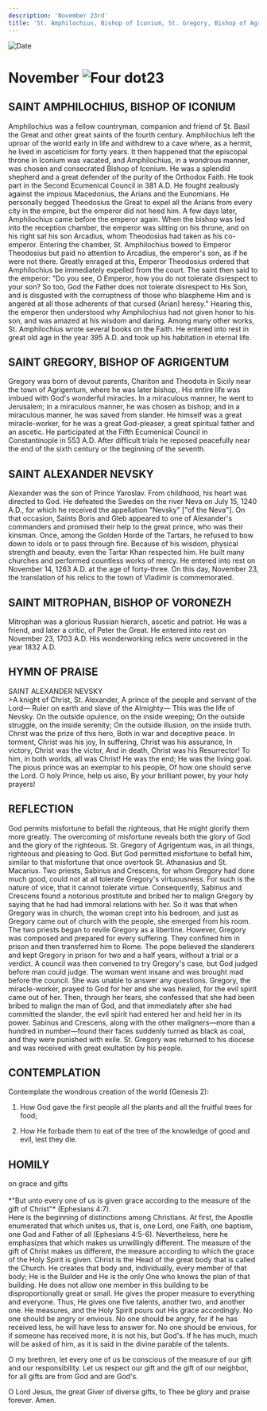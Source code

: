 ```yaml
---
description: 'November 23rd'
title: 'St. Amphilochius, Bishop of Iconium, St. Gregory, Bishop of Agrigentum, St. Alexander Nevksy, St. Mitrophan, Bishop of Voronezh'
---
```


<CustomPaginator />
<RunningHead />

<Image src="/title-imprint.png" height={68} width={50} alt="Date" className="title-imprint"/>

# <div id="date">November <Image className="four-dot" src="/four-dot.png" height={15} width={15} alt="Four dot" />23</div>

## SAINT AMPHILOCHIUS, BISHOP OF ICONIUM

Amphilochius was a fellow countryman, companion and friend of St. Basil the Great and other great saints of the fourth century. Amphilochius left the uproar of the world early in life and withdrew to a cave where, as a hermit, he lived in asceticism for forty years. It then happened that the episcopal throne in Iconium was vacated, and Amphilochius, in a wondrous manner, was chosen and consecrated Bishop of Iconium. He was a splendid shepherd and a great defender of the purity of the Orthodox Faith. He took part in the Second Ecumenical Council in 381 A.D. He fought zealously against the impious Macedonius, the Arians and the Eunomians. He personally begged Theodosius the Great to expel all the Arians from every city in the empire, but the emperor did not heed him. A few days later, Amphilochius came before the emperor again. When the bishop was led into the reception chamber, the emperor was sitting on his throne, and on his right sat his son Arcadius, whom Theodosius had taken as his co-emperor. Entering the chamber, St. Amphilochius bowed to Emperor Theodosius but paid no attention to Arcadius, the emperor's son, as if he were not there. Greatly enraged at this, Emperor Theodosius ordered that Amphilochius be immediately expelled from the court. The saint then said to the emperor: "Do you see, O Emperor, how you do not tolerate disrespect to your son? So too, God the Father does not tolerate disrespect to His Son, and is disgusted with the corruptness of those who blaspheme Him and is angered at all those adherents of that cursed (Arian) heresy." Hearing this, the emperor then understood why Amphilochius had not given honor to his son, and was amazed at his wisdom and daring. Among many other works, St. Amphilochius wrote several books on the Faith. He entered into rest in great old age in the year 395 A.D. and took up his habitation in eternal life. 

## SAINT GREGORY, BISHOP OF AGRIGENTUM

Gregory was born of devout parents, Chariton and Theodota in Sicily near the town of Agrigentum, where he was later bishop,. His entire life was imbued with God's wonderful miracles. In a miraculous manner, he went to Jerusalem; in a miraculous manner, he was chosen as bishop; and in a miraculous manner, he was saved from slander. He himself was a great miracle-worker, for he was a great God-pleaser, a great spiritual father and an ascetic. He participated at the Fifth Ecumenical Council in Constantinople in 553 A.D. After difficult trials he reposed peacefully near the end of the sixth century or the beginning of the seventh.

## SAINT ALEXANDER NEVSKY

Alexander was the son of Prince Yaroslav. From childhood, his heart was directed to God. He defeated the Swedes on the river Neva on July 15, 1240 A.D., for which he received the appellation "Nevsky" ["of the Neva"]. On that occasion, Saints Boris and Gleb appeared to one of Alexander's commanders and promised their help to the great prince, who was their kinsman. Once, among the Golden Horde of the Tartars, he refused to bow down to idols or to pass through fire. Because of his wisdom, physical strength and beauty, even the Tartar Khan respected him. He built many churches and performed countless works of mercy. He entered into rest on November 14, 1263 A.D. at the age of forty-three. On this day, November 23, the translation of his relics to the town of Vladimir is commemorated.

## SAINT MITROPHAN, BISHOP OF VORONEZH

Mitrophan was a glorious Russian hierarch, ascetic and patriot. He was a friend, and later a critic, of Peter the Great. He entered into rest on November 23, 1703 A.D. His wonderworking relics were uncovered in the year 1832 A.D.


## HYMN OF PRAISE
<div style={{textAlign:'center', color:'crimson', fontWeight:'bold'}}>
SAINT ALEXANDER NEVSKY
</div>
>A knight of Christ, St. Alexander,  
A prince of the people and servant of the Lord—  
Ruler on earth and slave of the Almighty—  
This was the life of Nevsky.  
On the outside opulence, on the inside weeping;  
On the outside struggle, on the inside serenity;  
On the outside illusion, on the inside truth.  
Christ was the prize of this hero,  
Both in war and deceptive peace.  
In torment, Christ was his joy,  
In suffering, Christ was his assurance,  
In victory, Christ was the victor,  
And in death, Christ was his Resurrector!  
To him, in both worlds, all was Christ!  
He was the end; He was the living goal.  
The pious prince was an exemplar to his people,  
Of how one should serve the Lord.  
O holy Prince, help us also,  
By your brilliant power, by your holy prayers!  


## REFLECTION

God permits misfortune to befall the righteous, that He might glorify them more greatly. The overcoming of misfortune reveals both the glory of God and the glory of the righteous. St. Gregory of Agrigentum was, in all things, righteous and pleasing to God. But God permitted misfortune to befall him, similar to that misfortune that once overtook St. Athanasius and St. Macarius. Two priests, Sabinus and Crescens, for whom Gregory had done much good, could not at all tolerate Gregory's virtuousness. For such is the nature of vice, that it cannot tolerate virtue. Consequently, Sabinus and Crescens found a notorious prostitute and bribed her to malign Gregory by saying that he had had immoral relations with her. So it was that when Gregory was in church, the woman crept into his bedroom, and just as Gregory came out of church with the people, she emerged from his room. The two priests began to revile Gregory as a libertine. However, Gregory was composed and prepared for every suffering. They confined him in prison and then transferred him to Rome. The pope believed the slanderers and kept Gregory in prison for two and a half years, without a trial or a verdict. A council was then convened to try Gregory's case, but God judged before man could judge. The woman went insane and was brought mad before the council. She was unable to answer any questions. Gregory, the miracle-worker, prayed to God for her and she was healed, for the evil spirit came out of her. Then, through her tears, she confessed that she had been bribed to malign the man of God, and that immediately after she had committed the slander, the evil spirit had entered her and held her in its power. Sabinus and Crescens, along with the other maligners—more than a hundred in number—found their faces suddenly turned as black as coal, and they were punished with exile. St. Gregory was returned to his diocese and was received with great exultation by his people.


## CONTEMPLATION

Contemplate the wondrous creation of the world (Genesis 2):

1. How God gave the first people all the plants and all the fruitful trees for food;

2. How He forbade them to eat of the tree of the knowledge of good and evil, lest they die.


## HOMILY
<div style={{textAlign:'center', color:'crimson', fontWeight:'bold'}}>
on grace and gifts
</div>
<br />
<div style={{textAlign:'right'}}>
*"But unto every one of us is given grace according to the measure of the gift of Christ"* (Ephesians 4:7).
</div>
Here is the beginning of distinctions among Christians. At first, the Apostle enumerated that which unites us, that is, one Lord, one Faith, one baptism, one God and Father of all (Ephesians 4:5-6). Nevertheless, here he emphasizes that which makes us unwillingly different. The measure of the gift of Christ makes us different, the measure according to which the grace of the Holy Spirit is given. Christ is the Head of the great body that is called the Church. He creates that body and, individually, every member of that body; He is the Builder and He is the only One who knows the plan of that building. He does not allow one member in this building to be disproportionally great or small. He gives the proper measure to everything and everyone. Thus, He gives one five talents, another two, and another one. He measures, and the Holy Spirit pours out His grace accordingly. No one should be angry or envious. No one should be angry, for if he has received less, he will have less to answer for. No one should be envious, for if someone has received more, it is not his, but God's. If he has much, much will be asked of him, as it is said in the divine parable of the talents.

O my brethren, let every one of us be conscious of the measure of our gift and our responsibility. Let us respect our gift and the gift of our neighbor, for all gifts are from God and are God's.

O Lord Jesus, the great Giver of diverse gifts, to Thee be glory and praise forever. Amen.

